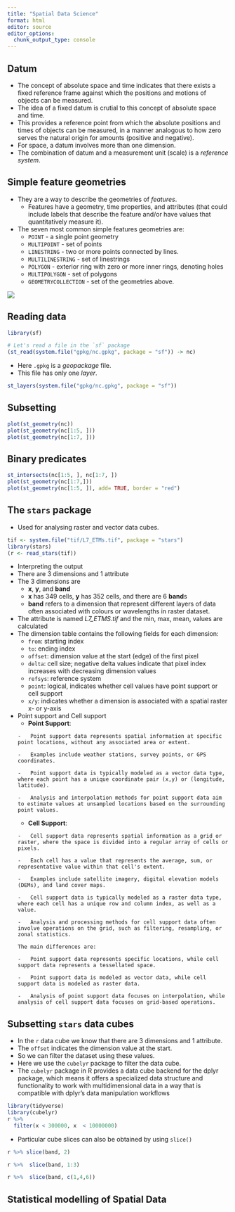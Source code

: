 ```yaml
---
title: "Spatial Data Science"
format: html
editor: source
editor_options: 
  chunk_output_type: console
---
```


## Datum

-   The concept of absolute space and time indicates that there exists a fixed reference frame against which the positions and motions of objects can be measured.
-   The idea of a fixed datum is crutial to this concept of absolute space and time.
-   This provides a reference point from which the absolute positions and times of objects can be measured, in a manner analogous to how zero serves the natural origin for amounts (positive and negative).
-   For space, a datum involves more than one dimension.
-   The combination of datum and a measurement unit (scale) is a *reference system*.

## Simple feature geometries

-   They are a way to describe the geometries of *features*.
    -   Features have a geometry, time properties, and attributes (that could include labels that describe the feature and/or have values that quantitatively measure it).
-   The seven most common simple features geometries are:
    -   `POINT` - a single point geometry
    -   `MULTIPOINT` - set of points
    -   `LINESTRING` - two or more points connected by lines.
    -   `MULTILINESTRING` - set of linestrings
    -   `POLYGON` - exterior ring with zero or more inner rings, denoting holes
    -   `MULTIPOLYGON` - set of polygons
    -   `GEOMETRYCOLLECTION` - set of the geometries above.

![](https://r-spatial.org/book/03-Geometries_files/figure-html/fig-sfgeometries-1.png)

## Reading data

```r
library(sf)

# Let's read a file in the `sf` package
(st_read(system.file("gpkg/nc.gpkg", package = "sf")) -> nc)
```

-   Here `.gpkg` is a *geopackage* file.
-   This file has only one *layer*.

```r
st_layers(system.file("gpkg/nc.gpkg", package = "sf"))
```

## Subsetting

```r
plot(st_geometry(nc))
plot(st_geometry(nc[1:5, ]))
plot(st_geometry(nc[1:7, ]))
```

## Binary predicates

```r
st_intersects(nc[1:5, ], nc[1:7, ])
plot(st_geometry(nc[1:7,]))
plot(st_geometry(nc[1:5, ]), add= TRUE, border = "red")

```

## The `stars` package

-   Used for analysing raster and vector data cubes.

```r
tif <- system.file("tif/L7_ETMs.tif", package = "stars")
library(stars)
(r <- read_stars(tif))
```

-   Interpreting the output
-   There are 3 dimensions and 1 attribute
-   The 3 dimensions are
    -   **x**, **y**, and **band**
    -   **x** has 349 cells, **y** has 352 cells, and there are 6 **band**s
    -   **band** refers to a dimension that represent different layers of data often associated with colours or wavelengths in raster dataset.
-   The attribute is named *L7_ETMS.tif* and the min, max, mean, values are calculated
- The dimension table contains the following fields for each dimension:
  - `from`: starting index
  - `to`: ending index
  - `offset`: dimension value at the start (edge) of the first pixel
  - `delta`: cell size; negative delta values indicate that pixel index increases with decreasing dimension values
  - `refsys`: reference system
  - `point`: logical, indicates whether cell values have point support or cell support
  - `x/y`: indicates whether a dimension is associated with a spatial raster x- or y-axis

-   Point support and Cell support
    -    **Point Support**:

        -   Point support data represents spatial information at specific point locations, without any associated area or extent.

        -   Examples include weather stations, survey points, or GPS coordinates.

        -   Point support data is typically modeled as a vector data type, where each point has a unique coordinate pair (x,y) or (longitude, latitude).

        -   Analysis and interpolation methods for point support data aim to estimate values at unsampled locations based on the surrounding point values.

    -    **Cell Support**:

        -   Cell support data represents spatial information as a grid or raster, where the space is divided into a regular array of cells or pixels.

        -   Each cell has a value that represents the average, sum, or representative value within that cell's extent.

        -   Examples include satellite imagery, digital elevation models (DEMs), and land cover maps.

        -   Cell support data is typically modeled as a raster data type, where each cell has a unique row and column index, as well as a value.

        -   Analysis and processing methods for cell support data often involve operations on the grid, such as filtering, resampling, or zonal statistics.

        The main differences are:

        -   Point support data represents specific locations, while cell support data represents a tessellated space.

        -   Point support data is modeled as vector data, while cell support data is modeled as raster data.

        -   Analysis of point support data focuses on interpolation, while analysis of cell support data focuses on grid-based operations.

## Subsetting `stars` data cubes
- In the `r` data cube we know that there are 3 dimensions and 1 attribute. 
- The `offset` indicates the dimension value at  the start.
- So we can filter the dataset using these values.
- Here we use the `cubelyr` package to filter the data cube.
- The `cubelyr` package in R provides a data cube backend for the dplyr package, which means it offers a specialized data structure and functionality to work with multidimensional data in a way that is compatible with dplyr's data manipulation workflows
```r
library(tidyverse)
library(cubelyr)
r %>%  
  filter(x < 300000, x  < 10000000)
```

- Particular cube slices can also be obtained by using `slice()`
```r
r %>% slice(band, 2)

r %>%  slice(band, 1:3)

r %>%  slice(band, c(1,4,6))
```

## Statistical modelling of Spatial Data

